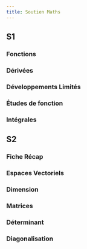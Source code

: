 ---
title: Soutien Maths
---

## S1

### Fonctions

<PDF url="pdf/soutien-maths-s1/1.pdf"/>

### Dérivées

<PDF url="pdf/soutien-maths-s1/2.pdf"/>

### Développements Limités

<PDF url="pdf/soutien-maths-s1/3.pdf"/>
<PDF url="pdf/soutien-maths-s1/3-corrige.pdf"/>

### Études de fonction

<PDF url="pdf/soutien-maths-s1/4.pdf"/>

### Intégrales

<PDF url="pdf/soutien-maths-s1/5.pdf"/>

## S2

### Fiche Récap

<PDF url="pdf/soutien-maths-s2/fiche-recap.pdf"/>

### Espaces Vectoriels

<PDF url="pdf/soutien-maths-s2/1.pdf"/>

### Dimension

<PDF url="pdf/soutien-maths-s2/2.pdf"/>

### Matrices

<PDF url="pdf/soutien-maths-s2/3.pdf"/>

### Déterminant

<PDF url="pdf/soutien-maths-s2/4.pdf"/>

### Diagonalisation

<PDF url="pdf/soutien-maths-s2/5.pdf"/>